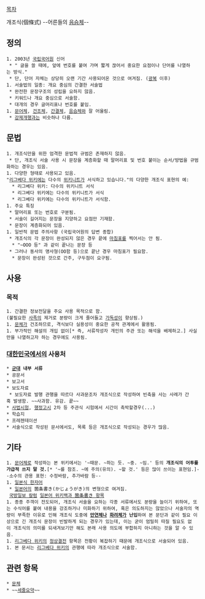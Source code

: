 [[목차]]

개조식(個條式)
--어른들의 [[음슴체]]--

== 정의 ==
 1. 2003년 [[국립국어원]] 신어
  * "{{{[명사]}}} 글을 쓸 때에, 앞에 번호를 붙여 가며 짧게 끊어서 중요한 요점이나 단어를 나열하는 방식."
  * 단, 단어 자체는 상당히 오랜 기간 사용되어온 것으로 여겨짐. ([[광복]] 이후)
 1. 서술법의 일종: 개요 중심의 간결한 서술법
  * 완전한 문장구조의 성립을 요하지 않음.
  * 키워드나 개요 중심으로 서술함.
  * 대개의 경우 글머리표나 번호를 붙임.
 1. [[문어체]], [[건조체]], [[간결체]], [[음슴체]]와 잘 어울림.
  * [[강제개행]]과는 비슷하나 다름.

== 문법 ==
 1. 개조식만을 위한 엄격한 문법적 규범은 존재하지 않음.
  * 단, 개조식 서술 사용 시 문장을 계층화할 때 말머리표 및 번호 붙이는 순서/방법을 규범화하는 경우는 있음.
 1. 다양한 형태로 사용되고 있음.
 "[[리그베다 위키]]에는 다수의 [[위키니트]]가 서식하고 있습니다."의 다양한 개조식 표현의 예:
   * 리그베다 위키: 다수의 위키니트 서식
   * 리그베다 위키에는 다수의 위키니트가 서식
   * 리그베다 위키에는 다수의 위키니트가 서식함.
 1. 주요 특징
  * 말머리표 또는 번호로 구분됨.
  * 서술이 길어지는 문장을 지양하고 요점만 기재함.
  * 문장이 계층화되어 있음.
 1. 일반적 문법 주의사항 (국립국어원의 답변 종합)
  * 개조식의 각 문장이 완성되지 않은 경우 끝에 [[마침표]]를 찍어서는 안 됨.
   * "~OOO 등" 과 같이 끝나는 문장 등
  * 그러나 동사의 명사형(OO함 등)으로 끝난 경우 마침표가 필요함.
   * 문장이 완성된 것으로 간주, 구두점이 요구됨.

== 사용 ==
=== 목적 ===
 1. 간결한 정보전달을 주요 사용 목적으로 함.
 (불필요한 [[사족]]의 제거로 분량이 크게 줄어들고 [[가독성]]이 향상됨.)
 1. [[문체]]가 건조하므로, 격식보다 실용성이 중요한 공적 관계에서 활용됨.
 1. 부가적인 해설의 개입 없이[* 즉, 서류작성자 개인의 주관 또는 해석을 배제하고.] 사실만을 나열하고자 하는 경우에도 사용됨.

=== [[대한민국]]에서의 사용처 ===
 * '''[[군대]] 내부 서류'''
 * 공문서
 * 보고서
 * 보도자료
  * 보도자료 발행 관행을 따르다 사과문조차 개조식으로 작성하여 빈축을 사는 사례가 간혹 발생함. ~~사과함. 유감. 끝~~
 * [[사법시험]], [[행정고시]] 2차 등 주관식 시험에서 시간이 촉박할경우(...)
 * 학습지
 * 프레젠테이션
 * 서술식으로 작성된 문서에서도, 목록 등은 개조식으로 작성되는 경우가 많음.

== 기타 ==
 1. [[문어체]]로 작성하는 본 위키에서는 '~때문. ~하는 듯. ~중. ~임.' 등의 '''개조식의 어투를 가급적 쓰지 말 것.'''[* '~를 참조. ~에 주의(유의). ~할 것.' 등은 많이 쓰이는 표현임.]--소수의 관용 표현: 수정바람, 추가바람 등--
 1. [[일본식 한자어]]
  * [[일본어]]의 箇条書き(かじょうがき)의 변형으로 여겨짐.
  [http://kookbang.dema.mil.kr/kdd/GisaView.jsp?menuCd=2004&menuSeq=22&menuCnt=30915&writeDate=20040920*writeDateChk=20040706*menuCd=3004*menuSeq=10*kindSeq=1*menuCnt=30914&kindSeq=1&writeDateChk=20040915 국방일보 칼럼] [http://ja.wikipedia.org/wiki/%E7%AE%87%E6%9D%A1%E6%9B%B8%E3%81%8D 일본어 위키백과 箇条書き 항목]
 1. 종종 주객이 전도되어, 개조식 서술을 요하는 각종 서류에서도 분량을 늘이기 위하여, 또는 수식어를 붙여 내용을 강조하거나 미화하기 위하여, 혹은 의도하지는 않았으나 서술자의 역량이 부족한 이유로 인해 개조식 도중에 '''[[만연체]]나 [[화려체]]가 난입'''하여 본 문단과 같이 필요 이상으로 긴 개조식 문장이 빈발하게 되는 경우가 있는데, 이는 굳이 엄밀히 따질 필요도 없이 개조식의 의미를 되새겨보기만 해도 본래 사용 의도에 부합하지 아니하는 것을 알 수 있음.
 1. [[리그베다 위키]]의 [[정상결전]] 항목은 전황이 복잡하기 때문에 개조식으로 서술되어 있음.
 1. 본 문서는 [[리그베다 위키]]의 관행에 따라 개조식으로 서술함.

== 관련 항목 ==
 * [[문체]]
 * ~~[[세줄요약]]~~
